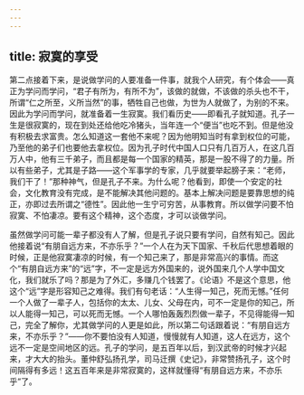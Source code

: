 ```yaml
---
---
---
```

title: 寂寞的享受
---




第二点接着下来，是说做学问的人要准备一件事，就我个人研究，有个体会——真正为学问而学问，“君子有所为，有所不为”，该做的就做，不该做的杀头也不干，所谓“仁之所至，义所当然”的事，牺牲自己也做，为世为人就做了，为别的不来。因此为学问而学问，就准备着一生寂寞。我们看历史——即看孔子就知道。孔子一生是很寂寞的，现在到处还给他吃冷猪头，当年连一个“便当”也吃不到。但是他没有积极去求富贵。怎么知道这一套他不来呢？因为他明知当时有拿到权位的可能，乃至他的弟子们也要他去拿权位。因为孔子时代中国人口只有几百万人，在这几百万人中，他有三千弟子，而且都是每一个国家的精英，那是一股不得了的力量。所以有些弟子，尤其是子路——这个军事学的专家，几乎就要举起膀子来：“老师，我们干了！”那种神气，但是孔子不来。为什么呢？他看到，即使一个安定的社会，文化教育没有完成，是不能解决其他问题的。基本上解决问题是要靠思想的纯正，亦即过去所谓之“德性”。因此他一生宁可穷苦，从事教育。所以做学问要不怕寂寞、不怕凄凉。要有这个精神，这个态度，才可以谈做学问。

虽然做学问可能一辈子都没有人了解，但是孔子说只要有学问，自然有知己。因此他接着说“有朋自远方来，不亦乐乎？”一个人在为天下国家、千秋后代思想着眼的时候，正是他寂寞凄凉的时候，有一个知己来了，那是非常高兴的事情。而这个“有朋自远方来”的“远”字，不一定是远方外国来的，说外国来几个人学中国文化，我们就乐了吗？那是为了外汇，多赚几个钱罢了。《论语》不是这个意思，他这个“远”字是形容知己之难得。我们有句老话：“人生得一知己，死而无憾。”任何一个人做了一辈子人，包括你的太太、儿女、父母在内，可不一定是你的知己，所以人能得一知己，可以死而无憾。一个人哪怕轰轰烈烈做一辈子，不见得能得一知己，完全了解你，尤其做学问的人更是如此，所以第二句话跟着说：“有朋自远方来，不亦乐乎？”——你不要怕没有人知道，慢慢就有人知道，这人在远方，这个远不一定是空间地区的远。孔子的学问，是五百年以后，到汉武帝的时候才兴起来，才大大的抬头。董仲舒弘扬孔学，司马迁撰《史记》，非常赞扬孔子，这个时间隔得有多远！这五百年来是非常寂寞的，这样就懂得“有朋自远方来，不亦乐乎”了。